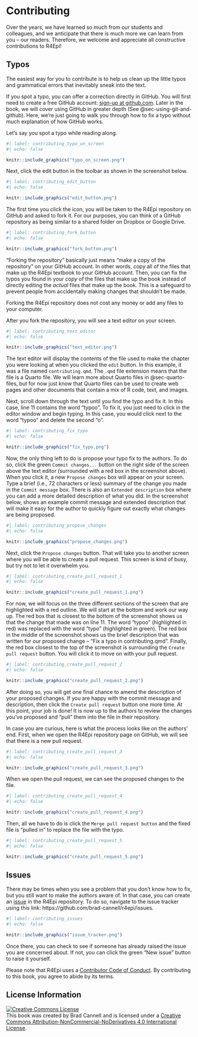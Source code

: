 # Contributing {.unnumbered}

Over the years, we have learned so much from our students and colleagues, and we anticipate that there is much more we can learn from you -- our readers. Therefore, we welcome and appreciate all constructive contributions to R4Epi!

## Typos {.unnumbered}

The easiest way for you to contribute is to help us clean up the little typos and grammatical errors that inevitably sneak into the text. 

If you spot a typo, you can offer a correction directly in GitHub. You will first need to create a free GitHub account: [sign-up at github.com](https://github.com/join). Later in the book, we will cover using GitHub in greater depth (See @sec-using-git-and-github). Here, we're just going to walk you through how to fix a typo without much explanation of how GitHub works.

Let's say you spot a typo while reading along.

```r
#| label: contributing_typo_on_screen
#| echo: false

knitr::include_graphics("typo_on_screen.png")
```

Next, click the edit button in the toolbar as shown in the screenshot below.

```r
#| label: contributing_edit_button
#| echo: false

knitr::include_graphics("edit_button.png")
```

The first time you click the icon, you will be taken to the R4Epi repository on GitHub and asked to fork it. For our purposes, you can think of a GitHub repository as being similar to a shared folder on Dropbox or Google Drive.

```r
#| label: contributing_fork_button
#| echo: false

knitr::include_graphics("fork_button.png")
```

"Forking the repository" basically just means "make a copy of the repository" on your GitHub account. In other words, copy all of the files that make up the R4Epi textbook to your GitHub account. Then, you can fix the typos you found in your _copy_ of the files that make up the book instead of directly editing the _actual_ files that make up the book. This is a safeguard to prevent people from accidentally making changes that shouldn't be made. 

::: callout-note
Forking the R4Epi repository does not cost any money or add any files to your computer.
:::

After you fork the repository, you will see a text editor on your screen.

```r
#| label: contributing_text_editor
#| echo: false

knitr::include_graphics("text_editor.png")
```

The text editor will display the contents of the file used to make the chapter you were looking at when you clicked the `edit` button. In this example, it was a file named `contributing.qmd`. The `.qmd` file extension means that the file is a Quarto file. We will learn more about Quarto files in @sec-quarto-files, but for now just know that Quarto files can be used to create web pages and other documents that contain a mix of R code, text, and images.

Next, scroll down through the text until you find the typo and fix it. In this case, line 11 contains the word "typoo". To fix it, you just need to click in the editor window and begin typing. In this case, you would click next to the word "typoo" and delete the second "o".

```r
#| label: contributing_fix_typo
#| echo: false

knitr::include_graphics("fix_typo.png")
```

Now, the only thing left to do is propose your typo fix to the authors. To do so, click the green `Commit changes...` button on the right side of the screen above the text editor (surrounded with a red box in the screenshot above). When you click it, a new `Propose changes` box will appear on your screen. Type a brief (i.e., 72 characters or less) summary of the change you made in the `Commit message` box. There is also an `Extended description` box where you can add a more detailed description of what you did. In the screenshot below, shows an example commit message and extended description that will make it easy for the author to quickly figure out exactly what changes are being proposed.

```r
#| label: contributing_propose_changes
#| echo: false

knitr::include_graphics("propose_changes.png")
```

Next, click the `Propose changes` button. That will take you to another screen where you will be able to create a pull request. This screen is kind of busy, but try not to let it overwhelm you. 

```r
#| label: contributing_create_pull_request_1
#| echo: false

knitr::include_graphics("create_pull_request_1.png")
```

For now, we will focus on the three different sections of the screen that are highlighted with a red outline. We will start at the bottom and work our way up. The red box that is closest to the bottom of the screenshot shows us that the change that made was on line 11. The word "typoo" (highlighted in red) was replaced with the word "typo" (highlighted in green). The red box in the middle of the screenshot shows us the brief description that was written for our proposed change -- "Fix a typo in contributing.qmd". Finally, the red box closest to the top of the screenshot is surrounding the `Create pull request` button. You will click it to move on with your pull request. 

```r
#| label: contributing_create_pull_request_2
#| echo: false

knitr::include_graphics("create_pull_request_2.png")
```

After doing so, you will get one final chance to amend the description of your proposed changes. If you are happy with the commit message and description, then click the `Create pull request` button one more time. At this point, your job is done! It is now up to the authors to review the changes you've proposed and "pull" them into the file in their repository.

In case you are curious, here is what the process looks like on the authors' end. First, when we open the R4Epi repository page on GitHub, we will see that there is a new pull request. 

```r
#| label: contributing_create_pull_request_3
#| echo: false

knitr::include_graphics("create_pull_request_3.png")
```

When we open the pull request, we can see the proposed changes to the file.

```r
#| label: contributing_create_pull_request_4
#| echo: false

knitr::include_graphics("create_pull_request_4.png")
```

Then, all we have to do is click the `Merge pull request button` and the fixed file is "pulled in" to replace the file with the typo. 

```r
#| label: contributing_create_pull_request_5
#| echo: false

knitr::include_graphics("create_pull_request_5.png")
```

## Issues {.unnumbered}

There may be times when you see a problem that you don't know how to fix, but you still want to make the authors aware of. In that case, you can create an [issue](../appendices/glossary.qmd#glossary-issue) in the R4Epi repository. To do so, navigate to the issue tracker using this link: https://github.com/brad-cannell/r4epi/issues. 

```r
#| label: contributing_issues
#| echo: false

knitr::include_graphics("issue_tracker.png")
```

Once there, you can check to see if someone has already raised the issue you are concerned about. If not, you can click the green "New issue" button to raise it yourself.

Please note that R4Epi uses a [Contributor Code of Conduct](https://contributor-covenant.org/version/2/0/CODE_OF_CONDUCT.html). By contributing to this book, you agree to abide by its terms.

## License Information {.unnumbered}

<a rel="license" href="http://creativecommons.org/licenses/by-nc-nd/4.0/"><img alt="Creative Commons License" style="border-width:0" src="https://i.creativecommons.org/l/by-nc-nd/4.0/88x31.png" /></a><br />This book was created by Brad Cannell and is licensed under a <a rel="license" href="http://creativecommons.org/licenses/by-nc-nd/4.0/">Creative Commons Attribution-NonCommercial-NoDerivatives 4.0 International License</a>.
